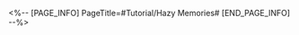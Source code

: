 <%-- [PAGE_INFO]
PageTitle=#Tutorial/Hazy Memories#
[END_PAGE_INFO] --%>
{{Tutorial
|sort      = 604801
|title     = Hazy Memories
|subtitle  = 
|type      = 
|about     = 
|image1    = Tutorial Hazy Memories 1.png{{subst:void|<!--$UPLOAD:<<SpriteOutput/TutorialPic/TutorialPage_604801.png>-<Tutorial Hazy Memories 1.png>>}}
|text1     = Due to the presence of certain {{Color|h|nobold=1|hazy memories}}, some content will appear as {{Color|h|nobold=1|■■■}} in conversations as you explore your memories.
|image2    = Tutorial Hazy Memories 2.png{{subst:void|<!--$UPLOAD:<<SpriteOutput/TutorialPic/TutorialPage_604802.png>-<Tutorial Hazy Memories 2.png>>}}
|text2     = {{Color|h|nobold=1|Using Cognition Chasm}} has a chance of restoring relevant hazy memories.
}}